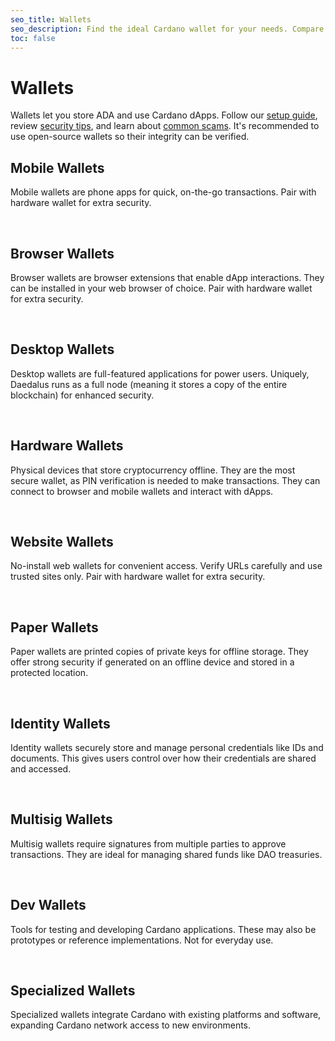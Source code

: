 ```yaml
---
seo_title: Wallets
seo_description: Find the ideal Cardano wallet for your needs. Compare mobile apps, browser extensions, hardware devices and more. See open-source stats & rankings.
toc: false
---
```



# Wallets

Wallets let you store ADA and use Cardano dApps. Follow our [setup guide](../intro_to_cardano/set_up_a_wallet), review [security tips](https://www.reddit.com/r/cardano/wiki/wallets/seedphrase/), and learn about [common scams](https://cardano.org/common-scams/). It's recommended to use open-source wallets so their integrity can be verified.

## Mobile Wallets

Mobile wallets are phone apps for quick, on-the-go transactions. Pair with hardware wallet for extra security.

<br />
<WalletsTable wallets={wallets} filterBy="mobile" />

## Browser Wallets

Browser wallets are browser extensions that enable dApp interactions. They can be installed in your web browser of choice. Pair with hardware wallet for extra security.

<br />
<WalletsTable wallets={wallets} filterBy="browser" />

## Desktop Wallets

Desktop wallets are full-featured applications for power users. Uniquely, Daedalus runs as a full node (meaning it stores a copy of the entire blockchain) for enhanced security.

<br />
<WalletsTable wallets={wallets} filterBy="desktop" />

## Hardware Wallets

Physical devices that store cryptocurrency offline. They are the most secure wallet, as PIN verification is needed to make transactions. They can connect to browser and mobile wallets and interact with dApps.

<br />
<WalletsTable wallets={wallets} filterBy="hardware" />

## Website Wallets

No-install web wallets for convenient access. Verify URLs carefully and use trusted sites only. Pair with hardware wallet for extra security.

<br />
<WalletsTable wallets={wallets} filterBy="website" />

## Paper Wallets

Paper wallets are printed copies of private keys for offline storage. They offer strong security if generated on an offline device and stored in a protected location.

<br />
<WalletsTable wallets={wallets} filterBy="paper" />

## Identity Wallets

Identity wallets securely store and manage personal credentials like IDs and documents. This gives users control over how their credentials are shared and accessed.

<br />
<WalletsTable wallets={wallets} filterBy="identity" />

## Multisig Wallets

Multisig wallets require signatures from multiple parties to approve transactions. They are ideal for managing shared funds like DAO treasuries.

<br />
<WalletsTable wallets={wallets} filterBy="multisig" />

## Dev Wallets

Tools for testing and developing Cardano applications. These may also be prototypes or reference implementations. Not for everyday use.

<br />
<WalletsTable wallets={wallets} filterBy="dev" />

## Specialized Wallets

Specialized wallets integrate Cardano with existing platforms and software, expanding Cardano network access to new environments.

<br />
<WalletsTable wallets={wallets} filterBy="specialized" />
